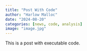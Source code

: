 ```yaml
---
title: "Post With Code"
author: "Harlow Malloc"
date: "2024-08-20"
categories: [news, code, analysis]
image: "image.jpg"
---
```


This is a post with executable code.
